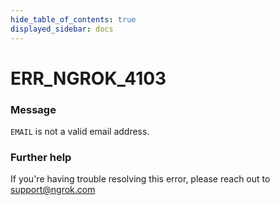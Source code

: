 ```yaml
---
hide_table_of_contents: true
displayed_sidebar: docs
---
```



# ERR_NGROK_4103

### Message

`EMAIL` is not a valid email address.

<ErrorDetails error="err_ngrok_4103" />

### Further help

If you're having trouble resolving this error, please reach out to [support@ngrok.com](mailto:support@ngrok.com?subject=Help%20with%20ERR_NGROK_4103)

